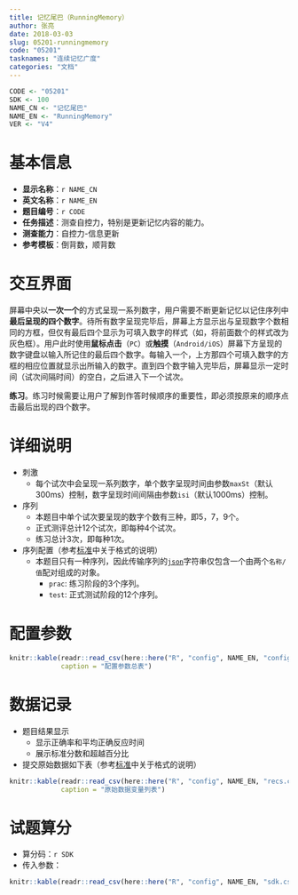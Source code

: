 ```yaml
---
title: 记忆尾巴（RunningMemory）
author: 张亮
date: 2018-03-03
slug: 05201-runningmemory
code: "05201"
tasknames: "连续记忆广度"
categories: "文档"
---
```


```r
CODE <- "05201"
SDK <- 100
NAME_CN <- "记忆尾巴"
NAME_EN <- "RunningMemory"
VER <- "V4"
```

# 基本信息

* **显示名称**：`r NAME_CN`
* **英文名称**：`r NAME_EN`
* **题目编号**：`r CODE`
* **任务描述**：测查自控力，特别是更新记忆内容的能力。
* **测查能力**：自控力-信息更新
* **参考模板**：倒背数，顺背数

# 交互界面

屏幕中央以**一次一个**的方式呈现一系列数字，用户需要不断更新记忆以记住序列中**最后呈现的四个数字**。待所有数字呈现完毕后，屏幕上方显示出与呈现数字个数相同的方框，但仅有最后四个显示为可填入数字的样式（如，将前面数个的样式改为灰色框）。用户此时使用**鼠标点击**（`PC`）或**触摸**（`Android/iOS`）屏幕下方呈现的数字键盘以输入所记住的最后四个数字。每输入一个，上方那四个可填入数字的方框的相应位置就显示出所输入的数字。直到四个数字输入完毕后，屏幕显示一定时间（试次间隔时间）的空白，之后进入下一个试次。

**练习**。练习时候需要让用户了解到作答时候顺序的重要性，即必须按原来的顺序点击最后出现的四个数字。

# 详细说明

* 刺激
    + 每个试次中会呈现一系列数字，单个数字呈现时间由参数`maxSt`（默认300ms）控制，数字呈现时间间隔由参数`isi`（默认1000ms）控制。

* 序列
    + 本题目中单个试次要呈现的数字个数有三种，即5，7，9个。
    + 正式测评总计12个试次，即每种4个试次。
    + 练习总计3次，即每种1次。

* 序列配置（参考[标准](`r blogdown::shortcode("relref", "standard")`)中关于格式的说明）
    + 本题目只有一种序列，因此传输序列的[`json`](http://json.org/)字符串仅包含一个由两个`名称/值`配对组成的对象。
        - `prac`: 练习阶段的3个序列。
        - `test`: 正式测试阶段的12个序列。

# 配置参数

```r
knitr::kable(readr::read_csv(here::here("R", "config", NAME_EN, "configs.csv")),
             caption = "配置参数总表")
```

# 数据记录

* 题目结果显示
    + 显示正确率和平均正确反应时间
    + 展示标准分数和超越百分比
* 提交原始数据如下表（参考[标准](`r blogdown::shortcode("relref", "standard")`)中关于格式的说明）

```r
knitr::kable(readr::read_csv(here::here("R", "config", NAME_EN, "recs.csv")),
             caption = "原始数据变量列表")
```

# 试题算分

* 算分码：`r SDK`
* 传入参数：

```r
knitr::kable(readr::read_csv(here::here("R", "config", NAME_EN, "sdk.csv")))
```
